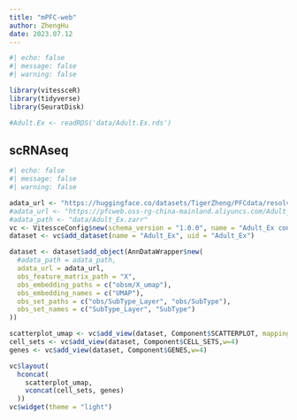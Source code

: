 ```yaml
---
title: "mPFC-web"
author: ZhengHu
date: 2023.07.12
---
```



```r
#| echo: false
#| message: false
#| warning: false

library(vitessceR)
library(tidyverse)
library(SeuratDisk)

#Adult.Ex <- readRDS('data/Adult.Ex.rds')
```



## scRNAseq

```r
#| echo: false
#| message: false
#| warning: false

adata_url <- "https://huggingface.co/datasets/TigerZheng/PFCdata/resolve/main/Adult_Ex.zarr"
#adata_url <- "https://pfcweb.oss-rg-china-mainland.aliyuncs.com/Adult_Ex.zarr"
#adata_path <- "data/Adult_Ex.zarr"
vc <- VitessceConfig$new(schema_version = "1.0.0", name = "Adult_Ex config")
dataset <- vc$add_dataset(name = "Adult_Ex", uid = "Adult_Ex")

dataset <- dataset$add_object(AnnDataWrapper$new(
  #adata_path = adata_path,
  adata_url = adata_url,
  obs_feature_matrix_path = "X",
  obs_embedding_paths = c("obsm/X_umap"),
  obs_embedding_names = c("UMAP"),
  obs_set_paths = c("obs/SubType_Layer", "obs/SubType"),
  obs_set_names = c("SubType_Layer", "SubType")
))

scatterplot_umap <- vc$add_view(dataset, Component$SCATTERPLOT, mapping = "UMAP",w=8)
cell_sets <- vc$add_view(dataset, Component$CELL_SETS,w=4)
genes <- vc$add_view(dataset, Component$GENES,w=4)

vc$layout(
  hconcat(
    scatterplot_umap,
    vconcat(cell_sets, genes)
  ))
vc$widget(theme = "light")
```













